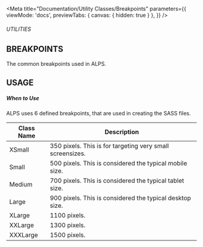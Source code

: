 
<Meta
    title="Documentation/Utility Classes/Breakpoints"
    parameters={{
        viewMode: 'docs',
        previewTabs: {
            canvas: { hidden: true }
        },
    }}
/>

###### UTILITIES
## BREAKPOINTS
The common breakpoints used in ALPS.
## USAGE
##### When to Use
ALPS uses 6 defined breakpoints, that are used in creating the SASS files.

<table>
    <thead>
    <tr>
        <th>Class Name</th>
        <th>Description</th>
    </tr>
    </thead>
    <tbody>
    <tr>
        <td>XSmall</td>
        <td>350 pixels. This is for targeting very small screensizes.</td>
    </tr>
    <tr>
        <td>Small</td>
        <td>500 pixels. This is considered the typical mobile size.</td>
    </tr>
    <tr>
        <td>Medium</td>
        <td>700 pixels. This is considered the typical tablet size.</td>
    </tr>
    <tr>
        <td>Large</td>
        <td>900 pixels. This is considered the typical desktop size.</td>
    </tr>
    <tr>
        <td>XLarge</td>
        <td>1100 pixels.</td>
    </tr>
    <tr>
        <td>XXLarge</td>
        <td>1300 pixels.</td>
    </tr>
    <tr>
        <td>XXXLarge</td>
        <td>1500 pixels.</td>
    </tr>
    </tbody>
</table>
